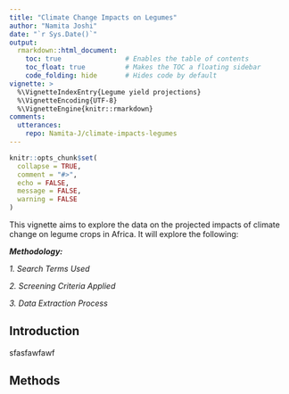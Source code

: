 ```yaml
---
title: "Climate Change Impacts on Legumes"
author: "Namita Joshi"
date: "`r Sys.Date()`"
output:
  rmarkdown::html_document:
    toc: true                # Enables the table of contents
    toc_float: true          # Makes the TOC a floating sidebar
    code_folding: hide       # Hides code by default
vignette: >
  %\VignetteIndexEntry{Legume yield projections}
  %\VignetteEncoding{UTF-8}
  %\VignetteEngine{knitr::rmarkdown}
comments:
  utterances:
    repo: Namita-J/climate-impacts-legumes
---
```


```r
knitr::opts_chunk$set(
  collapse = TRUE,
  comment = "#>",
  echo = FALSE,
  message = FALSE,
  warning = FALSE
)
```

This vignette aims to explore the data on the projected impacts of climate change on legume crops in Africa. It will explore the following: 


***Methodology:***

*1. Search Terms Used*

*2. Screening Criteria Applied*

*3. Data Extraction Process*

## Introduction
sfasfawfawf

<!-- Comments for Yield Projections -->

## Methods


